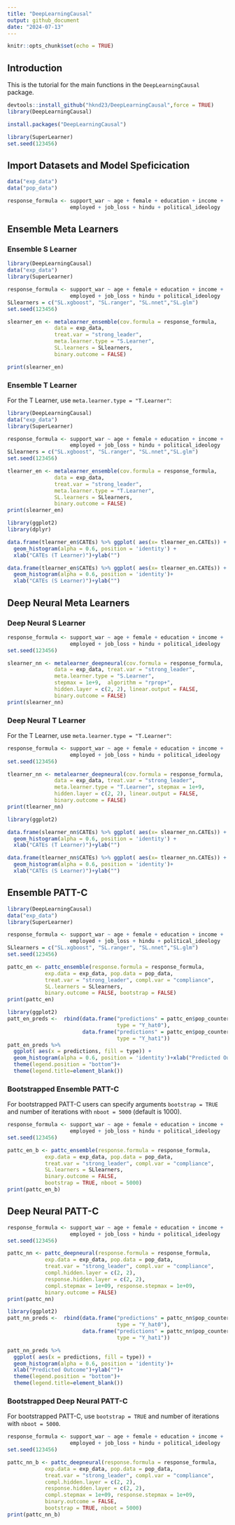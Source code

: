 ```yaml
---
title: "DeepLearningCausal"
output: github_document
date: "2024-07-13"
---
```


```r
knitr::opts_chunk$set(echo = TRUE)
```

## Introduction

This is the tutorial for the main functions in the `DeepLearningCausal` package. 

```r
devtools::install_github("hknd23/DeepLearningCausal",force = TRUE)
library(DeepLearningCausal)
```
```r
install.packages("DeepLearningCausal")
```

```r
library(SuperLearner)
set.seed(123456)
```

## Import Datasets and Model Speficication

```r
data("exp_data")
data("pop_data")

response_formula <- support_war ~ age + female + education + income +
                    employed + job_loss + hindu + political_ideology
```
## Ensemble Meta Learners

### Ensemble S Learner
```r
library(DeepLearningCausal)
data("exp_data")
library(SuperLearner)

response_formula <- support_war ~ age + female + education + income +
                    employed + job_loss + hindu + political_ideology
SLlearners = c("SL.xgboost", "SL.ranger", "SL.nnet","SL.glm")
set.seed(123456)

slearner_en <- metalearner_ensemble(cov.formula = response_formula,
               data = exp_data,
               treat.var = "strong_leader",
               meta.learner.type = "S.Learner",
               SL.learners = SLlearners,
               binary.outcome = FALSE)

print(slearner_en)
```

### Ensemble T Learner
For the T Learner, use `meta.learner.type = "T.Learner"`: 

```r
library(DeepLearningCausal)
data("exp_data")
library(SuperLearner)

response_formula <- support_war ~ age + female + education + income +
                    employed + job_loss + hindu + political_ideology
SLlearners = c("SL.xgboost", "SL.ranger", "SL.nnet","SL.glm")
set.seed(123456)

tlearner_en <- metalearner_ensemble(cov.formula = response_formula,
               data = exp_data,
               treat.var = "strong_leader",
               meta.learner.type = "T.Learner",
               SL.learners = SLlearners,
               binary.outcome = FALSE)
print(slearner_en)
```

```r
library(ggplot2)
library(dplyr)

data.frame(tlearner_en$CATEs) %>% ggplot( aes(x= tlearner_en.CATEs)) +
  geom_histogram(alpha = 0.6, position = 'identity') +
  xlab("CATEs (T Learner)")+ylab("")

data.frame(tlearner_en$CATEs) %>% ggplot( aes(x= tlearner_en.CATEs)) +
  geom_histogram(alpha = 0.6, position = 'identity')+
  xlab("CATEs (S Learner)")+ylab("")
```
## Deep Neural Meta Learners

### Deep Neural S Learner
```r
response_formula <- support_war ~ age + female + education + income +
                    employed + job_loss + hindu + political_ideology
set.seed(123456)

slearner_nn <- metalearner_deepneural(cov.formula = response_formula,
               data = exp_data, treat.var = "strong_leader",
               meta.learner.type = "S.Learner",
               stepmax = 1e+9,  algorithm = "rprop+",
               hidden.layer = c(2, 2), linear.output = FALSE,
               binary.outcome = FALSE)
print(slearner_nn)
```

### Deep Neural T Learner
For the T Learner, use `meta.learner.type = "T.Learner"`: 

```r
response_formula <- support_war ~ age + female + education + income +
                    employed + job_loss + hindu + political_ideology
set.seed(123456)

tlearner_nn <- metalearner_deepneural(cov.formula = response_formula,
               data = exp_data, treat.var = "strong_leader",
               meta.learner.type = "T.Learner", stepmax = 1e+9, 
               hidden.layer = c(2, 2), linear.output = FALSE,
               binary.outcome = FALSE)
print(tlearner_nn)
```


```r
library(ggplot2)

data.frame(slearner_nn$CATEs) %>% ggplot( aes(x= slearner_nn.CATEs)) +
  geom_histogram(alpha = 0.6, position = 'identity') +
  xlab("CATEs (T Learner)")+ylab("")

data.frame(tlearner_nn$CATEs) %>% ggplot( aes(x= tlearner_nn.CATEs)) +
  geom_histogram(alpha = 0.6, position = 'identity')+
  xlab("CATEs (S Learner)")+ylab("")
```
## Ensemble PATT-C

```r
library(DeepLearningCausal)
data("exp_data")
library(SuperLearner)

response_formula <- support_war ~ age + female + education + income +
                    employed + job_loss + hindu + political_ideology
SLlearners = c("SL.xgboost", "SL.ranger", "SL.nnet","SL.glm")
set.seed(123456)

pattc_en <- pattc_ensemble(response.formula = response_formula,
            exp.data = exp_data, pop.data = pop_data,
            treat.var = "strong_leader", compl.var = "compliance",
            SL.learners = SLlearners,
            binary.outcome = FALSE, bootstrap = FALSE)
print(pattc_en)
```

```r
library(ggplot2)
patt_en_preds <-  rbind(data.frame("predictions" = pattc_en$pop_counterfactual[,1],
                                   type = "Y_hat0"),
                        data.frame("predictions" = pattc_en$pop_counterfactual[,2],
                                   type = "Y_hat1"))
patt_en_preds %>%
  ggplot( aes(x = predictions, fill = type)) +
  geom_histogram(alpha = 0.6, position = 'identity')+xlab("Predicted Outcome")+ylab("")+
  theme(legend.position = "bottom")+
  theme(legend.title=element_blank())
```
### Bootstrapped Ensemble PATT-C

For bootstrapped PATT-C users can specify arguments `bootstrap = TRUE` and number
of iterations with `nboot = 5000` (default is 1000). 

```r
response_formula <- support_war ~ age + female + education + income +
                    employed + job_loss + hindu + political_ideology
set.seed(123456)

pattc_en_b <- pattc_ensemble(response.formula = response_formula,
            exp.data = exp_data, pop.data = pop_data,
            treat.var = "strong_leader", compl.var = "compliance",
            SL.learners = SLlearners,
            binary.outcome = FALSE, 
            bootstrap = TRUE, nboot = 5000)
print(pattc_en_b)
```
## Deep Neural PATT-C

```r
response_formula <- support_war ~ age + female + education + income +
                    employed + job_loss + hindu + political_ideology
set.seed(123456)

pattc_nn <- pattc_deepneural(response.formula = response_formula,
            exp.data = exp_data, pop.data = pop_data,
            treat.var = "strong_leader", compl.var = "compliance",
            compl.hidden.layer = c(2, 2),
            response.hidden.layer = c(2, 2),
            compl.stepmax = 1e+09, response.stepmax = 1e+09,
            binary.outcome = FALSE)
print(pattc_nn)
```

```r
library(ggplot2)
patt_nn_preds <-  rbind(data.frame("predictions" = pattc_nn$pop_counterfactual[,1],
                                   type = "Y_hat0"),
                        data.frame("predictions" = pattc_nn$pop_counterfactual[,2],
                                   type = "Y_hat1"))

patt_nn_preds %>%
  ggplot( aes(x = predictions, fill = type)) +
  geom_histogram(alpha = 0.6, position = 'identity')+
  xlab("Predicted Outcome")+ylab("")+
  theme(legend.position = "bottom")+
  theme(legend.title=element_blank())
```
### Bootstrapped Deep Neural PATT-C

For bootstrapped PATT-C, use `bootstrap = TRUE` and number of iterations with `nboot = 5000`. 

```r
response_formula <- support_war ~ age + female + education + income +
                    employed + job_loss + hindu + political_ideology
set.seed(123456)

pattc_nn_b <- pattc_deepneural(response.formula = response_formula,
            exp.data = exp_data, pop.data = pop_data,
            treat.var = "strong_leader", compl.var = "compliance",
            compl.hidden.layer = c(2, 2),
            response.hidden.layer = c(2, 2),
            compl.stepmax = 1e+09, response.stepmax = 1e+09,
            binary.outcome = FALSE, 
            bootstrap = TRUE, nboot = 5000)
print(pattc_nn_b)
```

